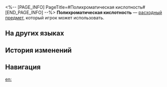 <%-- [PAGE_INFO]
PageTitle=#Полихроматическая кислотность#
[END_PAGE_INFO] --%>
{{Расходный предмет Инфобокс
|id          = 408624
|Изображения = Предмет Полихроматическая кислотность.png
|Тип         = Расходные предметы силы атаки
|Редкость    = 3
|Эффект      = Повышает силу атаки всех союзников на 24% и крит. урон на 20%, но снижает урон сверхспособностей на 12% в следующем бою.
|Описание    = Классическая закуска для вечеринок из Рифа потока сновидений. Состоит из кошмара, смешанного с маринованными огурцами. Стоит помнить, что разнообразие цветов не всегда означает разнообразие вкусов. Закуска может быть кислой, очень кислой и экстремально кислой.
|Рецепт      = 
|Источник1   = [[Закусочная Джесси]]
|Источник2   = 
|Источник3   = 
}}
{{Описание|''- Красный маринованный огурец! Золотой маринованный огурец! Синий маринованный огурец...''<br />''- Друзья! Настал тот самый момент! Объединимся в сияющий маринованный огурец!''}}
'''Полихроматическая кислотность''' — [[расходный предмет]], который игрок может использовать.

==На других языках==
{{На других языках
|en   = Polychromatic Sourness
|zhs  = 五色斑斓的酸
|zht  = 五色斑斕的酸
|ja   = 彩り豊かな酸味
|ko   = 알록달록한 신맛
|es   = Agrura policromática
|fr   = Acidité polychromatique
|ru   = Полихроматическая кислотность
|th   = Polychromatic Sourness
|vi   = Vị Chua Đầy Màu Sắc
|de   = Polychrome Säure
|id   = Polychromatic Sourness
|pt   = Acidez Policromática
}}

==История изменений==
{{История изменений|3.5}}

==Навигация==
{{Расходные предметы Навбокс}}

[[en:]]